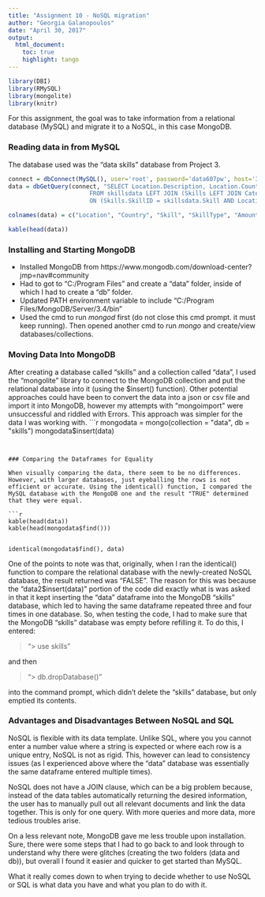 ```yaml
---
title: "Assignment 10 - NoSQL migration"
author: "Georgia Galanopoulos"
date: "April 30, 2017"
output:
  html_document:
    toc: true
    highlight: tango
---
```


```r
library(DBI)
library(RMySQL)
library(mongolite)
library(knitr)
```

For this assignment, the goal was to take information from a relational database (MySQL) and migrate it to a NoSQL, in this case MongoDB.


### Reading data in from MySQL

The database used was the "data skills" database from Project 3.
```r
connect = dbConnect(MySQL(), user='root', password='data607pw', host='35.185.104.222', dbname='datascienceskills')
data = dbGetQuery(connect, "SELECT Location.Description, Location.Country, Skills.SkillDescription, Categories.Description, skillsdata.Amount, skillsdata.Rating
                       FROM skillsdata LEFT JOIN (Skills LEFT JOIN Categories ON Skills.SkillCategory = Categories.CategoryID, Location)
                       ON (Skills.SkillID = skillsdata.Skill AND Location.LocationID = skillsdata.Place);")

colnames(data) = c("Location", "Country", "Skill", "SkillType", "Amount", "Rating")

kable(head(data))
```


### Installing and Starting MongoDB
* Installed MongoDB from https://www.mongodb.com/download-center?jmp=nav#community
* Had to got to "C:/Program Files" and create a "data" folder, inside of which I had to create a "db" folder.
* Updated PATH environment variable to include "C:/Program Files/MongoDB/Server/3.4/bin"
* Used the cmd to run *mongod* first (do not close this cmd prompt. it must keep running). Then opened another cmd to run *mongo* and create/view databases/collections.


### Moving Data Into MongoDB

After creating a database called "skills" and a collection called "data", I used the "mongolite" library to connect to the MongoDB collection and put the relational database into it (using the $insert() function). Other potential approaches could have been to convert the data into a json or csv file and import it into MongoDB, however my attempts with "mongoimport" were unsuccessful and riddled with Errors. This approach was simpler for the data I was working with. 
```r
mongodata = mongo(collection = "data", db = "skills")
mongodata$insert(data)
```


### Comparing the Dataframes for Equality

When visually comparing the data, there seem to be no differences. However, with larger databases, just eyeballing the rows is not efficient or accurate. Using the identical() function, I compared the MySQL database with the MongoDB one and the result "TRUE" determined that they were equal. 

```r
kable(head(data))
kable(head(mongodata$find()))


identical(mongodata$find(), data)
```
One of the points to note was that, originally, when I ran the identical() function to compare the relational database with the newly-created NoSQL database, the result returned was "FALSE". The reason for this was because the "data2$insert(data)" portion of the code did exactly what is was asked in that it kept inserting the "data" dataframe into the MongoDB "skills" database, which led to having the same dataframe repeated three and four times in one database. So, when testing the code, I had to make sure that the MongoDB "skills" database was empty before refilling it. To do this, I entered:

>"> use skills"

and then

>"> db.dropDatabase()"

into the command prompt, which didn't delete the "skills" database, but only emptied its contents.

### Advantages and Disadvantages Between NoSQL and SQL

NoSQL is flexible with its data template. Unlike SQL, where you you cannot enter a number value where a string is expected or where each row is a unique entry, NoSQL is not as rigid. This, however can lead to consistency issues (as I experienced above where the "data" database was essentially the same dataframe entered multiple times).

NoSQL does not have a JOIN clause, which can be a big problem because, instead of the data tables automatically returning the desired information, the user has to manually pull out all relevant documents and link the data together. This is only for one query. With more queries and more data, more tedious troubles arise.

On a less relevant note, MongoDB gave me less trouble upon installation. Sure, there were some steps that I had to go back to and look through to understand why there were glitches (creating the two folders (data and db)), but overall I found it easier and quicker to get started than MySQL.

What it really comes down to when trying to decide whether to use NoSQL or SQL is what data you have and what you plan to do with it.

